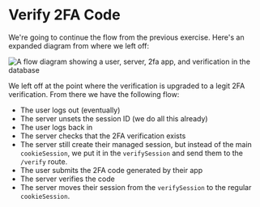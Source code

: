 # Verify 2FA Code

We're going to continue the flow from the previous exercise. Here's an expanded
diagram from where we left off:

![A flow diagram showing a user, server, 2fa app, and verification in the database](https://github-production-user-asset-6210df.s3.amazonaws.com/1500684/269064138-46113897-9016-4c97-bc40-5a957003b8ea.png)

We left off at the point where the verification is upgraded to a legit 2FA
verification. From there we have the following flow:

- The user logs out (eventually)
- The server unsets the session ID (we do all this already)
- The user logs back in
- The server checks that the 2FA verification exists
- The server still create their managed session, but instead of the main
  `cookieSession`, we put it in the `verifySession` and send them to the
  `/verify` route.
- The user submits the 2FA code generated by their app
- The server verifies the code
- The server moves their session from the `verifySession` to the
  regular `cookieSession`.
